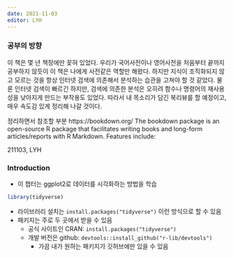 ```yaml
---
date: 2021-11-03
editor: LYH
---
```


### 공부의 방향

이 책은 몇 년 책장에만 꽂혀 있었다. 우리가 국어사전이나 영어사전을 처음부터 끝까지 공부하지 않듯이 이 책은 나에게 사전같은 역할만 해왔다. 
하지만 지식이 조직화되지 않고 모르는 것을 항상 인터넷 검색에 의존해서 분석하는 습관을 고쳐야 할 것 같았다. 물론 인터넷 검색이 빠르긴 하지만, 
검색에 의존한 분석은 오히려 함수나 명령어의 재사용성을 낮아지게 만드는 부작용도 있었다. 따라서 내 목소리가 담긴 북리뷰를 할 예정이고, 매우 속도감 있게 정리해 나갈 것이다. 

정리하면서 참조할 부분
https://bookdown.org/
The bookdown package is an open-source R package that facilitates writing books and long-form articles/reports with R Markdown. Features include:


211103, LYH

### Introduction

+ 이 챕터는 ggplot2로 데이터를 시각화하는 방법을 학습

```r
library(tidyverse)

```

+ 라이브러리 설치는 `install.packages("tidyverse")` 이런 방식으로 할 수 있음
+ 패키지는 주로 두 곳에서 받을 수 있음
    * 공식 사이트인 CRAN: `install.packages("tidyverse")`
    * 개발 버전은 github: `devtools::install_github("r-lib/devtools")`
        - 가끔 내가 원하는 패키지가 깃허브에만 있을 수 있음